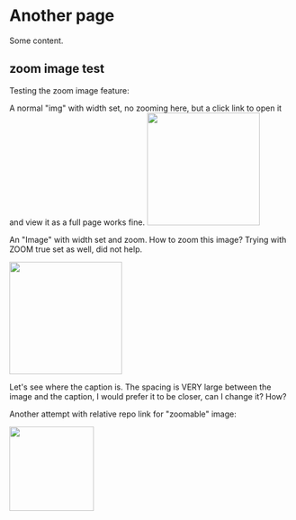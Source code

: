 # Another page

Some content.


## zoom image test

Testing the zoom image feature:

A normal "img" with width set, no zooming here, but a click link to
open it and view it as a full page works fine.
[<img src="https://github.com/rydmike/docs_page_test/blob/master/docs/images/fcs-v5-d-07.png?raw=true" width="200"/>](https://github.com/rydmike/docs_page_test/blob/master/docs/images/fcs-v5-d-07.png?raw=true)

An "Image" with width set and zoom. How to zoom this image?
Trying with ZOOM true set as well, did not help.

<Image src="https://github.com/rydmike/docs_page_test/blob/master/docs/images/fcs-v5-d-07.png?raw=true" width="200"
caption="Zoomable image - how?" zoom />

Let's see where the caption is. The spacing is VERY large between the image
and the caption, I would prefer it to be closer, can I change it? How?


Another attempt with relative repo link for "zoomable" image:

<Image src="/images/fcs-v5-d-07.png" width="150"
caption="Zoomable image - Second try" zoom />
